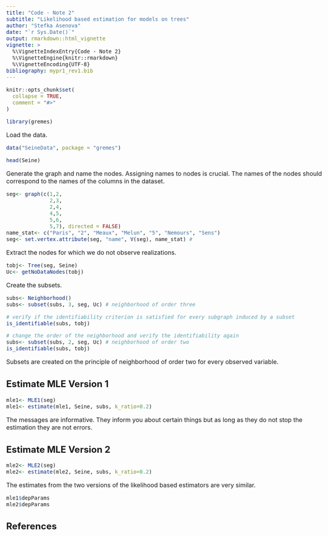 ---
title: "Code - Note 2"
subtitle: "Likelihood based estimation for models on trees"
author: "Stefka Asenova"
date: "`r Sys.Date()`"
output: rmarkdown::html_vignette
vignette: >
  %\VignetteIndexEntry{Code - Note 2}
  %\VignetteEngine{knitr::rmarkdown}
  %\VignetteEncoding{UTF-8}
bibliography: mypr1_rev1.bib
---


<style type="text/css">
  body{
  font-size: 12pt;
  max-width: 1000px;
  margin-left: auto;
  margin-right: auto;
}
</style>



```{r setup, include = FALSE}
knitr::opts_chunk$set(
  collapse = TRUE,
  comment = "#>"
)

```


```{r}
library(gremes)

```

Load the data.

```{r}
data("SeineData", package = "gremes")

head(Seine)

```

Generate the graph and name the nodes. Assigning names to nodes is crucial. The names of the nodes should correspond to the names of the columns in the dataset.

```{r}
seg<- graph(c(1,2,
              2,3,
              2,4,
              4,5,
              5,6,
              5,7), directed = FALSE)
name_stat<- c("Paris", "2", "Meaux", "Melun", "5", "Nemours", "Sens")
seg<- set.vertex.attribute(seg, "name", V(seg), name_stat) # 

```

Extract the nodes for which we do not observe realizations.

```{r}
tobj<- Tree(seg, Seine)
Uc<- getNoDataNodes(tobj)

```

Create the subsets.

```{r}
subs<- Neighborhood()
subs<- subset(subs, 3, seg, Uc) # neighborhood of order three

# verify if the identifiability criterion is satisfied for every subgraph induced by a subset
is_identifiable(subs, tobj) 

# change the order of the neighborhood and verify the identifiability again
subs<- subset(subs, 2, seg, Uc) # neighborhood of order two
is_identifiable(subs, tobj)

```

Subsets are created on the principle of neighborhood of order two for every observed variable.

## Estimate MLE Version 1

```{r}
mle1<- MLE1(seg)
mle1<- estimate(mle1, Seine, subs, k_ratio=0.2)

```

The messages are informative. They inform you about certain things but as long as they do not stop the estimation they are not errors.

## Estimate MLE Version 2

```{r}
mle2<- MLE2(seg)
mle2<- estimate(mle2, Seine, subs, k_ratio=0.2)

```


The estimates from the two versions of the likelihood based estimators are very similar.

```{r}
mle1$depParams
mle2$depParams

```



## References


